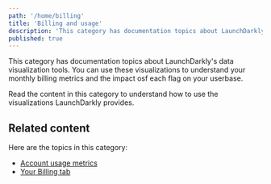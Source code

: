 ```yaml
---
path: '/home/billing'
title: 'Billing and usage'
description: 'This category has documentation topics about LaunchDarkly''s data visualization tools. Read this category to understand the visualizations LaunchDarkly provides.'
published: true
---
```


This category has documentation topics about LaunchDarkly's data visualization tools. You can use these visualizations to understand your monthly billing metrics and the impact osf each flag on your userbase.

Read the content in this category to understand how to use the visualizations LaunchDarkly provides.

## Related content

Here are the topics in this category:

- [Account usage metrics](/home/billing/usage-metrics)
- [Your Billing tab](/home/billing/billing-tab)
